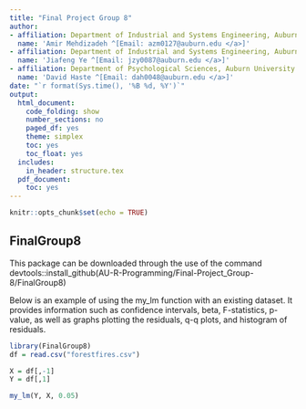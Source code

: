 ```yaml
---
title: "Final Project Group 8"
author:
- affiliation: Department of Industrial and Systems Engineering, Auburn University
  name: 'Amir Mehdizadeh ^[Email: azm0127@auburn.edu </a>]'
- affiliation: Department of Industrial and Systems Engineering, Auburn University
  name: 'Jiafeng Ye ^[Email: jzy0087@auburn.edu </a>]'
- affiliation: Department of Psychological Sciences, Auburn University
  name: 'David Haste ^[Email: dah0048@auburn.edu </a>]'
date: "`r format(Sys.time(), '%B %d, %Y')`"
output:
  html_document:
    code_folding: show
    number_sections: no
    paged_df: yes
    theme: simplex
    toc: yes
    toc_float: yes
  includes:
    in_header: structure.tex
  pdf_document:
    toc: yes
---
```


```r
knitr::opts_chunk$set(echo = TRUE)
```

## FinalGroup8
This package can be downloaded through the use of the command
devtools::install_github(AU-R-Programming/Final-Project_Group-8/FinalGroup8)


Below is an example of using the my_lm function with an existing dataset. It provides information such as confidence intervals, beta, F-statistics, p-value, as well as graphs plotting the residuals, q-q plots, and histogram of residuals. 

```r
library(FinalGroup8)
df = read.csv("forestfires.csv")

X = df[,-1]
Y = df[,1]

my_lm(Y, X, 0.05)
```


